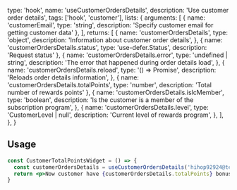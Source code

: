 
  type: 'hook',
  name: 'useCustomerOrdersDetails',
  description: 'Use customer order details',
  tags: ['hook', 'customer'],
  lists: {
    arguments: [
      { name: 'customerEmail', type: 'string', description: 'Specify customer email for getting customer data' },
    ],
    returns: [
      {
        name: 'customerOrdersDetails',
        type: 'object',
        description: 'Information about customer order details',
      },
      { name: 'customerOrdersDetails.status', type: 'use-defer.Status', description: 'Request status' },
      {
        name: 'customerOrdersDetails.error',
        type: 'undefined | string',
        description: 'The error that happened during order details load',
      },
      {
        name: 'customerOrdersDetails.reload',
        type: '() => Promise<void>',
        description: 'Reloads order details information',
      },
      { name: 'customerOrdersDetails.totalPoints', type: 'number', description: 'Total number of rewards points' },
      {
        name: 'customerOrdersDetails.isIcMember',
        type: 'boolean',
        description: 'Is the customer is a member of the subscription program',
      },
      {
        name: 'customerOrdersDetails.level',
        type: 'CustomerLevel | null',
        description: 'Current level of rewards program',
      },
    ],
  },
}

## Usage

```jsx
const CustomerTotalPointsWidget = () => {
  const customerOrdersDetails = useCustomerOrdersDetails('hihop92924@teeshirtsprint.com')
  return <p>Now customer have {customerOrdersDetails.totalPoints} bonus points</p>
}
```

